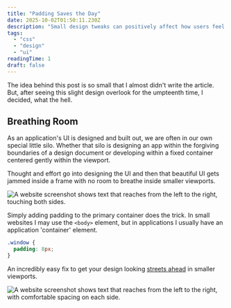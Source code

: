 ```yaml
---
title: "Padding Saves the Day"
date: 2025-10-02T01:50:11.230Z
description: "Small design tweaks can positively affect how users feel on your site."
tags:
  - "css"
  - "design"
  - "ui"
readingTime: 1
draft: false
---
```








The idea behind this post is so small that I almost didn't write the article.
But, after seeing this slight design overlook for the umpteenth time, I decided,
what the hell.

## Breathing Room

As an application's UI is designed and built out, we are often in our own
special little silo. Whether that silo is designing an app within the forgiving
boundaries of a design document or developing within a fixed container centered
gently within the viewport.

Thought and effort go into designing the UI and then that beautiful UI gets
jammed inside a frame with no room to breathe inside smaller viewports.

![A website screenshot shows text that reaches from the left to the right, touching both sides.](padding_iojmyt.webp)

Simply adding padding to the primary container does the trick. In small websites
I may use the `<body>` element, but in applications I usually have an
application 'container' element.

```css
.window {
  padding: 8px;
}
```

An incredibly easy fix to get your design looking [streets ahead][1] in smaller
viewports.

![A website screenshot shows text that reaches from the left to the right, with comfortable spacing on each side.](padding02_ciqekv.webp)

[1]:
  https://youtu.be/rf1GSjo4zSY
  'Streets ahead as defined by Pierce Hawthorne.'
